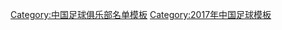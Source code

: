 {{Football squad with groups
|name=2017年中超分类名单天津权健
|bgcolor=#FFFFFF
|bordercolor=#B00000
|textcolor=#B00000
|title=[[天津权健足球俱乐部|<span style="color:#B00000">天津权健</span>]] — [[2017年中国足球超级联赛|<span style="color:#B00000">2017年</span>]][[中国足球超级联赛|<span style="color:#B00000">中超联赛季军</span>]]
|group1=全年参赛球员
|list1=<div>
{{Football squad2 player|no=1|name=[[张鹭]]}}
{{Football squad2 player|no=2|name=[[刘盛]]}}
{{Football squad2 player|no=3|name=[[王杰 (1989年)|王-{杰}-]]}}
{{Football squad2 player|no=4|name=[[刘奕鸣]]}}
{{Football squad2 player|no=5|name=[[杨善平]]}}
{{Football squad2 player|no=7|name=[[赵旭日]]}}
{{Football squad2 player|no=8|name=[[张修维]]}}
{{Football squad2 player|no=10|name={{flagicon|BRA}} [[阿歷山大·柏圖|-{zh-hans:帕托;zh-hk:柏圖}-]]}}
{{Football squad2 player|no=12|name=[[晏紫豪]]}}
{{Football squad2 player|no=13|name={{le|储今朝|Chu Jinzhao}}}}
{{Football squad2 player|no=14|name=[[黄龙 (足球运动员)|黄龙]]}}
{{Football squad2 player|no=15|name={{flagicon|HKG}} {{flagicon|CMR}} [[讓雅克·基藍馬|基藍馬]]}}
{{Football squad2 player|no=16|name=[[郑达伦]]}}
{{Football squad2 player|no=17|name=[[苏缘杰]]}}
{{Football squad2 player|no=18|name=[[张津 (足球运动员)|张津]]}}
{{Football squad2 player|no=19|name=[[王晓龙 (1986年)|王晓龙]]}}
{{Football squad2 player|no=21|name={{flagicon|KOR}} [[权敬原]]}}
{{Football squad2 player|no=22|name=[[杨君]]}}
{{Football squad2 player|no=25|name=[[糜昊伦]]}}
{{Football squad2 player|no=27|name=[[张诚 (足球运动员)|张诚]]}}
{{Football squad2 player|no=28|name={{flagicon|BEL}} {{flagicon|MTQ|local}} [[阿克塞尔·维特塞尔|-{zh-hans:维特塞尔;zh-hk:韋素}-]]}}
{{Football squad2 player|no=29|name=[[李星灿]]}}
{{Football squad2 player|no=38|name=[[孙可]]}}
{{Football squad2 player|no=39|name=[[王永珀]]}}
</div>
|group2=夏季转入球员
|list2=<div>
{{Football squad2 player|no=6|name=[[裴帅]]}}
{{Football squad2 player|no=23|name=[[钱宇淼]]}}
{{Football squad2 player|no=24|name={{le|张源 (1997年)|Zhang Yuan (footballer, born 1997)|张源}}}}
{{Football squad2 player|no=37|name={{flagicon|FRA}} {{flagicon|MTQ|local}} [[安東尼·莫迪斯特|-{zh-hans:莫德斯特;zh-hk:莫迪斯迪}-]]}}
</div>
|group3=夏季转出球员
|list3=<div>
{{Football squad2 player|no=9|name={{flagicon|BRA}} {{link-en|儒尼奥尔·莫拉埃斯|Júnior Moraes|-{zh-hans:莫拉埃斯;zh-hk:莫賴斯}-}}}}
{{Football squad2 player|no=11|name={{flagicon|BRA}} {{link-en|格乌瓦尼奥|Geuvânio|-{zh-hans:格乌瓦尼奥;zh-hk:祖雲尼奧}-}}}}
</div>
|group4=主教练
|list4={{flagicon|ITA}} [[法比奧·卡納瓦羅|-{zh-hans:卡纳瓦罗;zh-hk:簡拿華路}-]]
}}
<noinclude>
{{DEFAULTSORT:Tianjin Quanjian F.C. Squad 2017}}
[[Category:中国足球俱乐部名单模板]]
[[Category:2017年中国足球模板]]
</noinclude>